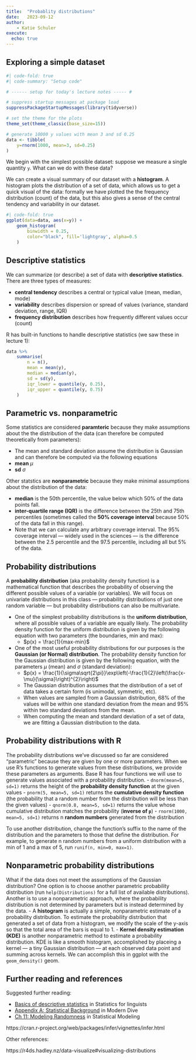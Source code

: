 ```yaml
---
title:  "Probablity distributions"
date:   2023-09-12
author: 
    - Katie Schuler
execute:
  echo: true
---
```


::: {.callout-warning title="Under Construction"}
:::

## Exploring a simple dataset

```r
#| code-fold: true
#| code-summary: "Setup code"

# ------ setup for today's lecture notes ----- # 

# suppress startup messages at package load
suppressPackageStartupMessages(library(tidyverse))

# set the theme for the plots 
theme_set(theme_classic(base_size=15))

# generate 10000 y values with mean 3 and sd 0.25
data <- tibble(
    y=rnorm(1000, mean=3, sd=0.25)
) 
```


We begin with the simplest possible dataset: suppose we measure a single quantity `y`. What can we do with these data? 

We can create a visual summary of our dataset with a **histogram**. A histogram plots the distribution of a set of data, which allows us to get a quick visual of the data: formally we have plotted the the frequency distribution (count) of the data, but this also gives a sense of the central tendency and variability in our dataset.

```r
#| code-fold: true
ggplot(data=data, aes(x=y)) +
    geom_histogram(
        binwidth = 0.25,
        color="black", fill='lightgray', alpha=0.5
    ) 

```

## Descriptive statistics
We can summarize (or describe) a set of data with **descriptive statistics**. There are three types of measures:

- **central tendency** describes a central or typical value (mean, median, mode)
- **variability** describes dispersion or spread of values (variance, standard deviation, range, IQR)
- **frequency distribution** describes how frequently different values occur (count)

R has built-in functions to handle descriptive statistics (we saw these in lecture 1): 

```r
data %>%
    summarise(
        n = n(), 
        mean = mean(y),
        median = median(y),
        sd = sd(y),
        iqr_lower = quantile(y, 0.25),
        iqr_upper = quantile(y, 0.75)
    ) 
```

## Parametric vs. nonparametric 
Some statistics are considered **paramteric** because they make assumptions about the the distribution of the data (can therefore be computed theoretically from parameters):  

- The mean and standard deviation assume the distribution is Gaussian and can therefore be computed via the following equations 
- **mean** $\mu$ 
- **sd** $\sigma$

Other statstics are **nonparametric** because they make minimal assumptions about the distribution of the data: 

- **median** is the 50th percentile, the value below which 50% of the data points fall. 
- **inter-quartile range (IQR)** is the difference between the 25th and 75th percentiles (sometimes called the **50% coverage interval** because 50% of the data fall in this range).  
- Note that we can calculate any arbitrary coverage interval. The 95% coverage interval — widely used in the sciences — is the difference between the 2.5 percentile and the 97.5 percentile, including all but 5% of the data. 


## Probability distributions

A **probability distribution** (aka probability density function) is a mathematical function that describes the probability of observing the different possible values of a variable (or variables). We will focus on univariate distributions in this class — probability distributions of just one random variable — but probability distributions can also be multivariate. 

- One of the simplest probability distributions is the **uniform distribution**, where all possible values of a variable are equally likely. The probability density function for the uniform distribution is given by the following equation with two parameters (the boundaries, min and max): 
  - $p(x) = \frac{1}{max-min}$
- One of the most useful probability distributions for our purposes is the **Gaussian (or Normal) distribution**. The probability density function for the Gaussian distribution is given by the following equation, with the parameters $\mu$ (mean) and $\sigma$ (standard deviation):
  - $p(x) = \frac{1}{\sigma\sqrt{2\pi}}\exp\left(-\frac{1}{2}\left(\frac{x-\mu}{\sigma}\right)^{2}\right)$
  - The Gaussian distribution assumes that the distribution of a set of data takes a certain form (is unimodal, symmetric, etc).
  - When values are sampled from a Gaussian distribution, 68% of the values will be within one standard deviation from the mean and 95% within two standard deviations from the mean.
  - When computing the mean and standard deviation of a set of data, we are fitting a Gaussian distribution to the data. 

## Probability distributions with R 

The probability distributions we've discussed so far are considered "parametric" because they are given by one or more parameters. When we use R's functions to generate values from these distributions, we provide these parameters as arguments. Base R has four functions we will use to generate values associated with a probability distribution. 
- `dnorm(mean=5, sd=1)` returns the height of the **probability density function** at the given values
- `pnorm(5, mean=5, sd=1)` returns the **cumulative density function** (the probability that a random number from the distribution will be less than the given values)
- `qnorm(0.8, mean=5, sd=1)` returns the value whose cumulative distribution matches the probability (**inverse of `p`**)
- `rnorm(1000, mean=5, sd=1)` returns n **random numbers** generated from the distribution

To use another distribution, change the function's suffix to the name of the distribution and the parameters to those that define the distribution. For example, to generate n random numbers from a uniform distribution with a min of 1 and a max of 5, run `runif(n, min=0, max=1)`. 

## Nonparametric probability distributions

What if the data does not meet the assumptions of the Gaussian distribution? One option is to choose another parametric probability distribution (run `help(Distributions)` for a full list of available distributions). Another is to use a nonparametric approach, where the probability distribution is not determined by parameters but is instead determined by the data.
- A **histogram** is actually a simple, nonparametric estimate of a probability distribution. To estimate the probability distribution that generated a set of data from a histogram, we modify the scale of the y-axis so that the total area of the bars is equal to 1. 
- **Kernel density estimation (KDE)** is another nonparametric method to estimate a probability distribution. KDE is like a smooth histogram, accomplished by placeing a kernel — a tiny Gaussian distribution — at each observed data point and summing across kernels. We can accomplish this in ggplot with the `geom_density()` geom.

## Further reading and references

Suggested further reading:

- [Basics of descriptive statistics](https://dlf.uzh.ch/openbooks/statisticsforlinguists/chapter/basics-of-descriptive-statistics/) in Statistics for linguists
- [Appendix A: Statistical Background](https://moderndive.com/A-appendixA.html) in Modern Dive
- [Ch 11: Modeling Randomness](https://dtkaplan.github.io/SM2-bookdown/modeling-randomness.html) in Statistical Modeling

https://cran.r-project.org/web/packages/infer/vignettes/infer.html

Other references: 

https://r4ds.hadley.nz/data-visualize#visualizing-distributions

